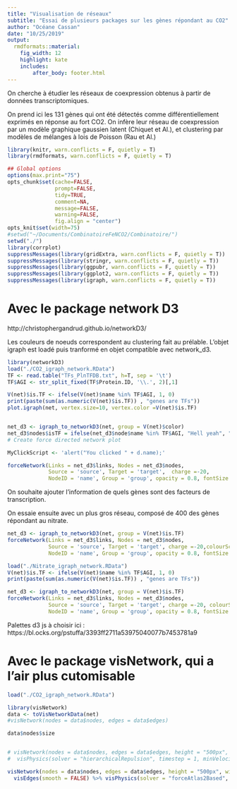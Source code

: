 ```yaml
---
title: "Visualisation de réseaux"
subtitle: "Essai de plusieurs packages sur les gènes répondant au CO2"
author: "Océane Cassan"
date: "10/25/2019"
output: 
  rmdformats::material:
    fig_width: 12
    highlight: kate
    includes:
        after_body: footer.html
---
```


On cherche à étudier les réseaux de coexpression obtenus à partir de données transcriptomiques.

On prend ici les 131 gènes qui ont été détectés comme différentiellement exprimés en réponse au fort CO2. 
On infère leur réseau de coexpression par un modèle graphique gaussien latent (Chiquet et Al.), et clustering par modèles de mélanges à lois de Poisson (Rau et Al.)

```r
library(knitr, warn.conflicts = F, quietly = T)
library(rmdformats, warn.conflicts = F, quietly = T)

## Global options
options(max.print="75")
opts_chunk$set(cache=FALSE,
               prompt=FALSE,
               tidy=TRUE,
               comment=NA,
               message=FALSE,
               warning=FALSE,
               fig.align = "center")
opts_knit$set(width=75)
#setwd("~/Documents/CombinatoireFeNCO2/Combinatoire/")
setwd("./")
library(corrplot)
suppressMessages(library(gridExtra, warn.conflicts = F, quietly = T))
suppressMessages(library(stringr, warn.conflicts = F, quietly = T))
suppressMessages(library(ggpubr, warn.conflicts = F, quietly = T))
suppressMessages(library(ggplot2, warn.conflicts = F, quietly = T))
suppressMessages(library(igraph, warn.conflicts = F, quietly = T))

```

# Avec le package network D3

http://christophergandrud.github.io/networkD3/


Les couleurs de noeuds correspondent au clustering fait au prélable.
L'objet igraph est loadé puis tranformé en objet compatible avec network_d3.


```r
library(networkD3)
load("./CO2_igraph_network.RData")
TF <- read.table("TFs_PlnTFDB.txt", h=T, sep = '\t')
TF$AGI <- str_split_fixed(TF$Protein.ID, '\\.', 2)[,1]

V(net)$is.TF <- ifelse(V(net)$name %in% TF$AGI, 1, 0)
print(paste(sum(as.numeric(V(net)$is.TF)) , "genes are TFs"))
plot.igraph(net, vertex.size=10, vertex.color =V(net)$is.TF)


net_d3 <- igraph_to_networkD3(net, group = V(net)$color)
net_d3$nodes$isTF = ifelse(net_d3$node$name %in% TF$AGI, "Hell yeah", "Nah, just a target")
# Create force directed network plot

MyClickScript <- 'alert("You clicked " + d.name);'

forceNetwork(Links = net_d3$links, Nodes = net_d3$nodes, 
             Source = 'source', Target = 'target',  charge =-20,
             NodeID = 'name', Group = 'group', opacity = 0.8, fontSize = 12, zoom = T, bounded = T, clickAction = MyClickScript)


```

On souhaite ajouter l'information de quels gènes sont des facteurs de transcription.

On essaie ensuite avec un plus gros réseau, composé de 400 des gènes répondant au nitrate.
```r
net_d3 <- igraph_to_networkD3(net, group = V(net)$is.TF)
forceNetwork(Links = net_d3$links, Nodes = net_d3$nodes, 
             Source = 'source', Target = 'target', charge =-20,colourScale = "d3.scaleOrdinal(d3.schemeCategory10);",
             NodeID = 'name', Group = 'group', opacity = 0.8, fontSize = 12, zoom = T, bounded = T, clickAction = MyClickScript)

load("./Nitrate_igraph_network.RData")
V(net)$is.TF <- ifelse(V(net)$name %in% TF$AGI, 1, 0)
print(paste(sum(as.numeric(V(net)$is.TF)) , "genes are TFs"))

net_d3 <- igraph_to_networkD3(net, group = V(net)$is.TF)
forceNetwork(Links = net_d3$links, Nodes = net_d3$nodes, 
             Source = 'source', Target = 'target', charge =-20, colourScale = "d3.scaleOrdinal(d3.schemeCategory10);",
             NodeID = 'name', Group = 'group', opacity = 0.8, fontSize = 12, zoom = T, bounded = T, clickAction = MyClickScript)
```

Palettes d3 js à choisir ici : https://bl.ocks.org/pstuffa/3393ff2711a53975040077b7453781a9

# Avec le package visNetwork, qui a l'air plus cutomisable


```r
load("./CO2_igraph_network.RData")

library(visNetwork)
data <- toVisNetworkData(net)
#visNetwork(nodes = data$nodes, edges = data$edges)

data$nodes$size


# visNetwork(nodes = data$nodes, edges = data$edges, height = "500px", width = "100%") %>%
#  visPhysics(solver = "hierarchicalRepulsion", timestep = 1, minVelocity=1, maxVelocity = 50, stabilization = F)

visNetwork(nodes = data$nodes, edges = data$edges, height = "500px", width = "100%") %>%
  visEdges(smooth = FALSE) %>% visPhysics(solver = "forceAtlas2Based", timestep = 1, minVelocity=10, maxVelocity = 10, stabilization = F)
```

